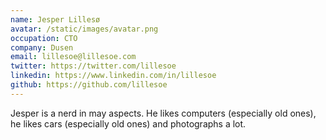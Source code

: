 ```yaml
---
name: Jesper Lillesø
avatar: /static/images/avatar.png
occupation: CTO
company: Dusen
email: lillesoe@lillesoe.com
twitter: https://twitter.com/lillesoe
linkedin: https://www.linkedin.com/in/lillesoe
github: https://github.com/lillesoe
---
```


Jesper is a nerd in may aspects. He likes computers (especially old ones), he likes cars (especially old ones) and photographs a lot.
